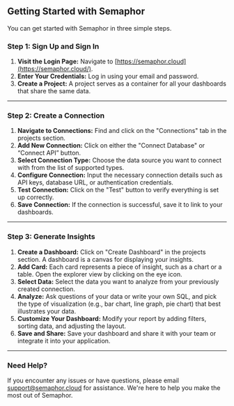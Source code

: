 ## Getting Started with Semaphor

You can get started with Semaphor in three simple steps.

### Step 1: Sign Up and Sign In

1. **Visit the Login Page:** Navigate to [https://semaphor.cloud](https://semaphor.cloud/).
2. **Enter Your Credentials:** Log in using your email and password.
3. **Create a Project:** A project serves as a container for all your dashboards that share the same data.

---

### Step 2: Create a Connection

1. **Navigate to Connections:** Find and click on the "Connections" tab in the projects section.
2. **Add New Connection:** Click on either the "Connect Database" or “Connect API” button.
3. **Select Connection Type:** Choose the data source you want to connect with from the list of supported types.
4. **Configure Connection:** Input the necessary connection details such as API keys, database URL, or authentication credentials.
5. **Test Connection:** Click on the "Test" button to verify everything is set up correctly.
6. **Save Connection:** If the connection is successful, save it to link to your dashboards.

---

### Step 3: Generate Insights

1. **Create a Dashboard:** Click on "Create Dashboard" in the projects section. A dashboard is a canvas for displaying your insights.
2. **Add Card:** Each card represents a piece of insight, such as a chart or a table. Open the explorer view by clicking on the eye icon.
3. **Select Data:** Select the data you want to analyze from your previously created connection.
4. **Analyze:** Ask questions of your data or write your own SQL, and pick the type of visualization (e.g., bar chart, line graph, pie chart) that best illustrates your data.
5. **Customize Your Dashboard:** Modify your report by adding filters, sorting data, and adjusting the layout.
6. **Save and Share:** Save your dashboard and share it with your team or integrate it into your application.

---

### **Need Help?**

If you encounter any issues or have questions, please email support@semaphor.cloud for assistance. We're here to help you make the most out of Semaphor.
